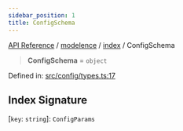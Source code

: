 ```yaml
---
sidebar_position: 1
title: ConfigSchema
---
```


[API Reference](/api-reference/modelence/index/type-aliases/../../../index) / [modelence](/api-reference/modelence/index/type-aliases/../../index) / [index](/api-reference/modelence/index/type-aliases/../index) / ConfigSchema

> **ConfigSchema** = `object`

Defined in: [src/config/types.ts:17](https://github.com/modelence/modelence/blob/b7933212665d40e3624c94a9f0c768239245cfa3/packages/modelence/src/config/types.ts#L17)

## Index Signature

\[`key`: `string`\]: `ConfigParams`
